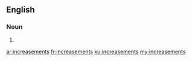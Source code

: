 ==English==

===Noun===
{{head|en}}

# {{plural of|increasement}}

[[ar:increasements]]
[[fr:increasements]]
[[ku:increasements]]
[[my:increasements]]